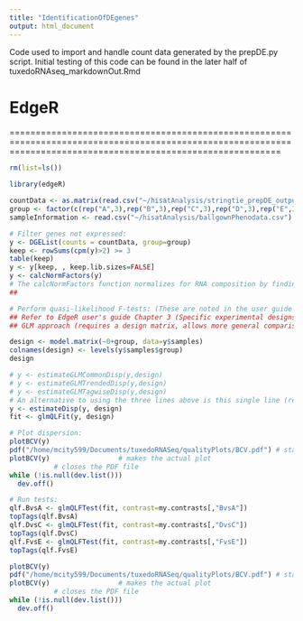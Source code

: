 ```yaml
---
title: "IdentificationOfDEgenes"
output: html_document
---
```


Code used to import and handle count data generated by the prepDE.py script. 
Initial testing of this code can be found in the later half of tuxedoRNAseq_markdownOut.Rmd




EdgeR
================================================================================================================================================================
================================================================================================================================================================

```r
rm(list=ls())

library(edgeR)

countData <- as.matrix(read.csv("~/hisatAnalysis/stringtie_prepDE_output/stringtiePrepDE_geneCountMatrix.csv", row.names="gene_id"))
group <- factor(c(rep("A",3),rep("B",3),rep("C",3),rep("D",3),rep("E",3),rep("F",3)))
sampleInformation <- read.csv("~/hisatAnalysis/ballgownPhenodata.csv")

# Filter genes not expressed:
y <- DGEList(counts = countData, group=group)
keep <- rowSums(cpm(y)>2) >= 3
table(keep)
y <- y[keep, , keep.lib.sizes=FALSE]
y <- calcNormFactors(y)
# The calcNormFactors function normalizes for RNA composition by finding a set of scaling factors for the library sizes that minimize the log-fold changes between the samples for most genes.
## 

# Perform quasi-likelihood F-tests: (These are noted in the user guide to be the correct test to use as it uses stricter error rate control by accounting for the uncertainty in dispersion estimates)
## Refer to EdgeR user's guide Chapter 3 (Specific experimental designs)
## GLM approach (requires a design matrix, allows more general comparisons to be made)

design <- model.matrix(~0+group, data=y$samples)
colnames(design) <- levels(y$samples$group)
design

# y <- estimateGLMCommonDisp(y,design)
# y <- estimateGLMTrendedDisp(y,design)
# y <- estimateGLMTagwiseDisp(y,design)
# An alternative to using the three lines above is this single line (recommended)
y <- estimateDisp(y, design)
fit <- glmQLFit(y, design)

# Plot dispersion:
plotBCV(y)
pdf("/home/mcity599/Documents/tuxedoRNASeq/qualityPlots/BCV.pdf") # starts writing a PDF to file
plotBCV(y)                 # makes the actual plot
           # closes the PDF file
while (!is.null(dev.list()))  
  dev.off()

# Run tests:
qlf.BvsA <- glmQLFTest(fit, contrast=my.contrasts[,"BvsA"])
topTags(qlf.BvsA)
qlf.DvsC <- glmQLFTest(fit, contrast=my.contrasts[,"DvsC"])
topTags(qlf.DvsC)
qlf.FvsE <- glmQLFTest(fit, contrast=my.contrasts[,"FvsE"])
topTags(qlf.FvsE)
```


```r


plotBCV(y)
pdf("/home/mcity599/Documents/tuxedoRNASeq/qualityPlots/BCV.pdf") # starts writing a PDF to file
plotBCV(y)                 # makes the actual plot
           # closes the PDF file
while (!is.null(dev.list()))  
  dev.off()


```

